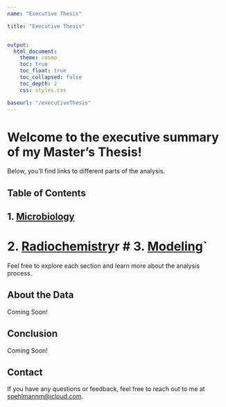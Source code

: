 ```yaml
---
name: "Executive Thesis"

title: "Executive Thesis"


output:
  html_document:
    theme: cosmo
    toc: true
    toc_float: true
    toc_collapsed: false
    toc_depth: 2
    css: styles.css

baseurl: "/executiveThesis"  
---
```



# Welcome to the executive summary of my Master's Thesis!

Below, you'll find links to different parts of the analysis.

## Table of Contents

<div class="smaller-text">
## 1. [Microbiology](microbiology.html)
</div>

# 2. [Radiochemistry](radiochemistry.html)` `r # 3. [Modeling](modeling.html)`

Feel free to explore each section and learn more about the analysis process.

## About the Data

Coming Soon!

## Conclusion

Coming Soon!

## Contact

If you have any questions or feedback, feel free to reach out to me at [spehlmannm\@icloud.com](mailto:spehlmannm@icloud.com).
